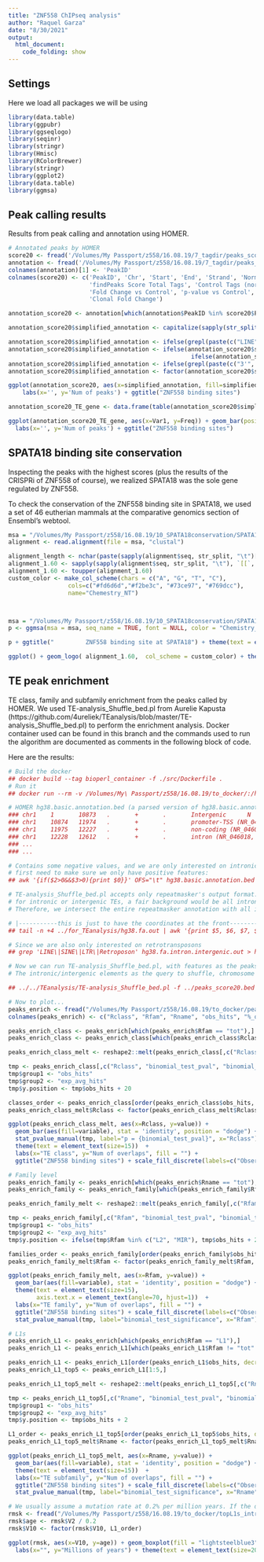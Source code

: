```yaml
---
title: "ZNF558 ChIPseq analysis"
author: "Raquel Garza"
date: "8/30/2021"
output: 
  html_document:
    code_folding: show
---
```

## Settings

Here we load all packages we will be using

```r
library(data.table)
library(ggpubr)
library(ggseqlogo)
library(seqinr)
library(stringr)
library(Hmisc)
library(RColorBrewer)
library(stringr)
library(ggplot2)
library(data.table)
library(ggmsa)
```


## Peak calling results

Results from peak calling and annotation using HOMER.

```r
# Annotated peaks by HOMER
score20 <- fread('/Volumes/My Passport/z558/16.08.19/7_tagdir/peaks_score20.txt', data.table = F)
annotation <- fread('/Volumes/My Passport/z558/16.08.19/7_tagdir/peaks_annotated.txt', data.table = F)
colnames(annotation)[1] <- 'PeakID'
colnames(score20) <- c('PeakID', 'Chr', 'Start', 'End', 'Strand', 'Normalized Tag Count', 'focus ratio',
                       'findPeaks Score Total Tags', 'Control Tags (normalized to IP Experiment)',
                       'Fold Change vs Control', 'p-value vs Control', 'Fold Change vs Local', 'p-value vs Local',
                       'Clonal Fold Change')

annotation_score20 <- annotation[which(annotation$PeakID %in% score20$PeakID),]

annotation_score20$simplified_annotation <- capitalize(sapply(str_split(annotation_score20$`Detailed Annotation`, ' '), `[[`, 1))

annotation_score20$simplified_annotation <- ifelse(grepl(paste(c("LINE", "SINE","LTR", "SVA", "DNA", "Simple_repeat"), collapse = "|"), annotation_score20$simplified_annotation), "TE", annotation_score20$simplified_annotation)
annotation_score20$simplified_annotation <- ifelse(annotation_score20$simplified_annotation == "Intron", "Intron", 
                                                    ifelse(annotation_score20$simplified_annotation == "Intergenic", "Intergenic", annotation_score20$simplified_annotation))
annotation_score20$simplified_annotation <- ifelse(grepl(paste(c("3'", "5'","CpG", "Exon", "Non-coding", "Promoter-TSS", "TTS"), collapse = "|"), annotation_score20$simplified_annotation), "Gene", annotation_score20$simplified_annotation)                                                   
annotation_score20$simplified_annotation <- factor(annotation_score20$simplified_annotation, levels = names(table(annotation_score20$simplified_annotation))[order(table(annotation_score20$simplified_annotation), decreasing = T)])

ggplot(annotation_score20, aes(x=simplified_annotation, fill=simplified_annotation)) + geom_bar(position = 'dodge',  fill="steelblue") + theme_classic() + 
    labs(x='', y='Num of peaks') + ggtitle("ZNF558 binding sites")

annotation_score20_TE_gene <- data.frame(table(annotation_score20$simplified_annotation)[c("TE", "Gene")])

ggplot(annotation_score20_TE_gene, aes(x=Var1, y=Freq)) + geom_bar(position = 'dodge', stat='identity', fill="steelblue") + theme_classic() + 
  labs(x='', y='Num of peaks') + ggtitle("ZNF558 binding sites")

```


## SPATA18 binding site conservation

Inspecting the peaks with the highest scores (plus the results of the CRISPRi of ZNF558 of course), we realized SPATA18 was the sole gene regulated by ZNF558.

To check the conservation of the ZNF558 binding site in SPATA18, we used a set of 46 eutherian mammals at the comparative genomics section of Ensembl’s webtool.

```r
msa = "/Volumes/My Passport/z558/16.08.19/10_SPATA18conservation/SPATA18_binding.aln"
alignment <- read.alignment(file = msa, "clustal")

alignment_length <- nchar(paste(sapply(alignment$seq, str_split, "\t")[[1]], collapse = ""))
alignment_1.60 <- sapply(sapply(alignment$seq, str_split, "\t"), `[[`, 1)
alignment_1.60 <- toupper(alignment_1.60)
custom_color <- make_col_scheme(chars = c("A", "G", "T", "C"),
                 cols=c("#fd6d6d","#f2be3c", "#73ce97", "#769dcc"),
                 name="Chemestry_NT")



msa = "/Volumes/My Passport/z558/16.08.19/10_SPATA18conservation/SPATA18_binding.aln.fa"
p <- ggmsa(msa = msa, seq_name = TRUE, font = NULL, color = "Chemistry_NT")

p + ggtitle("         ZNF558 binding site at SPATA18") + theme(text = element_text(size=12))

ggplot() + geom_logo( alignment_1.60,  col_scheme = custom_color) + theme_logo()
```

## TE peak enrichment 

TE class, family and subfamily enrichment from the peaks called by HOMER. We used TE-analysis_Shuffle_bed.pl from Aurelie Kapusta (https://github.com/4ureliek/TEanalysis/blob/master/TE-analysis_Shuffle_bed.pl) to perform the enrichment analysis. Docker container used can be found in this branch and the commands used to run the algorithm are documented as comments in the following block of code.

Here are the results:
```r
# Build the docker
## docker build --tag bioperl_container -f ./src/Dockerfile .
# Run it
## docker run --rm -v /Volumes/My\ Passport/z558/16.08.19/to_docker/:/home -w '/home' --name bioperl_instance -t -i bioperl_container

# HOMER hg38.basic.annotation.bed (a parsed version of hg38.basic.annotation that looks like):
### chr1    1       10873   .       +       .       Intergenic      N
### chr1    10874   11974   .       +       .       promoter-TSS (NR_046018)        P
### chr1    11975   12227   .       +       .       non-coding (NR_046018, exon 1 of 3)     pseudo
### chr1    12228   12612   .       +       .       intron (NR_046018, intron 1 of 2)       I
### ...
### ...

# Contains some negative values, and we are only interested on intronic or intragenic elements. Therefore, we 
# first need to make sure we only have positive features:
## awk '{if($2>0&&$3>0){print $0}}' OFS="\t" hg38.basic.annotation.bed | grep 'intron\|Intergenic' > hg38.basic.annotation.noNegative.intron.Intergenic.bed

# TE-analysis_Shuffle_bed.pl accepts only repeatmasker's output format. But since we are only checking
# for intronic or intergenic TEs, a fair background would be all intronic or intragenic elements.
# Therefore, we intersect the entire repeatmasker annotation with all introns and intronic regions (hg38.basic.annotation.noNegative.intron.Intergenic.bed)

# |-----------this is just to have the coordinates at the front---------------------|------------------------------intersect with intronic/intergenic regions-------------------|--------------------We remove the first three columns (as we just added them for convenience)----------------|
## tail -n +4 ../for_TEanalysis/hg38.fa.out | awk '{print $5, $6, $7, $0}' OFS="\t" | bedtools intersect -a stdin -b hg38.basic.annotation.noNegative.intron.Intergenic.bed -wa | awk '{print $4,$5,$6,$7,$8,$9,$10,$11,$12,$13,$14,$15,$16,$17,$18}' OFS="\t" > hg38.fa.intron.intergenic.out

# Since we are also only interested on retrotransposons
## grep 'LINE\|SINE\|LTR\|Retroposon' hg38.fa.intron.intergenic.out > hg38.fa.intron.intergenic.retrotransposon.out

# Now we can run TE-analysis_Shuffle_bed.pl, with features as the peaks with a high score (>20),
# The intronic/intergenic elements as the query to shuffle, chromosome sizes from UCSC, and the genome gaps (which were retrieved using --dogaps)

## ../../TEanalysis/TE-analysis_Shuffle_bed.pl -f ../peaks_score20.bed -q hg38.fa.intron.intergenic.retrotransposon.out -s bed -r ../GRCh38.p13/hg38.chrom.sizes -e ../GRCh38.p13/GRCh38.p13.genome.fa.gaps.bed

# Now to plot...
peaks_enrich <- fread("/Volumes/My Passport/z558/16.08.19/to_docker/peaks_score20.bed.shuffle-bed.10/peaks_score20.bed.shuffle-bed.nonTE-no_low.boot-10.stats.tab.txt", data.table = F)
colnames(peaks_enrich) <- c("Rclass", "Rfam", "Rname", "obs_hits", "%_obs_(%of_features)", "obs_tot_hits", "nb_of_trials(nb_of_TE_in_genome)", "exp_avg_hits", "exp_sd", "%_exp_(%of_features)", "exp_tot_hits(avg)", "obs_rank_in_exp", "2-tailed_permutation-test_pvalue(obs.vs.exp)", "significance", "binomal_test_proba",  "binomial_test_95%_confidence_interval", "binomial_test_pval",  "binomial_test_significance")

peaks_enrich_class <- peaks_enrich[which(peaks_enrich$Rfam == "tot"),]
peaks_enrich_class <- peaks_enrich_class[which(peaks_enrich_class$Rclass != "tot"),]

peaks_enrich_class_melt <- reshape2::melt(peaks_enrich_class[,c("Rclass", "obs_hits", "exp_avg_hits")])

tmp <- peaks_enrich_class[,c("Rclass", "binomial_test_pval", "binomial_test_significance", "obs_hits")]
tmp$group1 <- "obs_hits"
tmp$group2 <- "exp_avg_hits"
tmp$y.position <- tmp$obs_hits + 20

classes_order <- peaks_enrich_class[order(peaks_enrich_class$obs_hits, decreasing = T), "Rclass"]
peaks_enrich_class_melt$Rclass <- factor(peaks_enrich_class_melt$Rclass, levels=classes_order)

ggplot(peaks_enrich_class_melt, aes(x=Rclass, y=value)) + 
  geom_bar(aes(fill=variable), stat = 'identity', position = "dodge") + theme_classic() + 
  stat_pvalue_manual(tmp, label="p = {binomial_test_pval}", x="Rclass") + 
  theme(text = element_text(size=15))  + 
  labs(x="TE class", y="Num of overlaps", fill = "") +
  ggtitle("ZNF558 binding sites") + scale_fill_discrete(labels=c("Observed", "Expected"))

# Family level
peaks_enrich_family <- peaks_enrich[which(peaks_enrich$Rname == "tot"),]
peaks_enrich_family <- peaks_enrich_family[which(peaks_enrich_family$Rfam != "tot" & peaks_enrich_family$Rclass != "tot"),]

peaks_enrich_family_melt <- reshape2::melt(peaks_enrich_family[,c("Rfam", "obs_hits", "exp_avg_hits")])

tmp <- peaks_enrich_family[,c("Rfam", "binomial_test_pval", "binomial_test_significance", "obs_hits")]
tmp$group1 <- "obs_hits"
tmp$group2 <- "exp_avg_hits"
tmp$y.position <- ifelse(tmp$Rfam %in% c("L2", "MIR"), tmp$obs_hits + 25, tmp$obs_hits + 10)

families_order <- peaks_enrich_family[order(peaks_enrich_family$obs_hits, decreasing = T), "Rfam"]
peaks_enrich_family_melt$Rfam <- factor(peaks_enrich_family_melt$Rfam, levels=families_order)

ggplot(peaks_enrich_family_melt, aes(x=Rfam, y=value)) + 
  geom_bar(aes(fill=variable), stat = 'identity', position = "dodge") + theme_classic() + 
  theme(text = element_text(size=15),
        axis.text.x = element_text(angle=70, hjust=1))  + 
  labs(x="TE family", y="Num of overlaps", fill = "") +
  ggtitle("ZNF558 binding sites") + scale_fill_discrete(labels=c("Observed", "Expected")) +
  stat_pvalue_manual(tmp, label="binomial_test_significance", x="Rfam") 

# L1s
peaks_enrich_L1 <- peaks_enrich[which(peaks_enrich$Rfam == "L1"),]
peaks_enrich_L1 <- peaks_enrich_L1[which(peaks_enrich_L1$Rfam != "tot" & peaks_enrich_L1$Rclass != "tot" & peaks_enrich_L1$Rname != "tot"),]

peaks_enrich_L1 <- peaks_enrich_L1[order(peaks_enrich_L1$obs_hits, decreasing = T),]
peaks_enrich_L1_top5 <- peaks_enrich_L1[1:5,] 

peaks_enrich_L1_top5_melt <- reshape2::melt(peaks_enrich_L1_top5[,c("Rname", "obs_hits", "exp_avg_hits")])

tmp <- peaks_enrich_L1_top5[,c("Rname", "binomial_test_pval", "binomial_test_significance", "obs_hits")]
tmp$group1 <- "obs_hits"
tmp$group2 <- "exp_avg_hits"
tmp$y.position <- tmp$obs_hits + 2

L1_order <- peaks_enrich_L1_top5[order(peaks_enrich_L1_top5$obs_hits, decreasing = T), "Rname"]
peaks_enrich_L1_top5_melt$Rname <- factor(peaks_enrich_L1_top5_melt$Rname, levels=L1_order)

ggplot(peaks_enrich_L1_top5_melt, aes(x=Rname, y=value)) + 
  geom_bar(aes(fill=variable), stat = 'identity', position = "dodge") + theme_classic() + 
  theme(text = element_text(size=15))  + 
  labs(x="TE subfamily", y="Num of overlaps", fill = "") +
  ggtitle("ZNF558 binding sites") + scale_fill_discrete(labels=c("Observed", "Expected")) +
  stat_pvalue_manual(tmp, label="binomial_test_significance", x="Rname") 

# We usually assume a mutation rate at 0.2% per million years. If the divergence is 1%, it means 5 years. Hence, divide the divergence by 0.2 to get the estimate of time.
rmsk <- fread("/Volumes/My Passport/z558/16.08.19/to_docker/topL1s_intron.intergenic_peak_score20.out", data.table=F)
rmsk$age <- rmsk$V2 / 0.2
rmsk$V10 <- factor(rmsk$V10, L1_order)

ggplot(rmsk, aes(x=V10, y=age)) + geom_boxplot(fill = "lightsteelblue3") + theme_classic() +
  labs(x="", y="Millions of years") + theme(text = element_text(size=20)) 

```